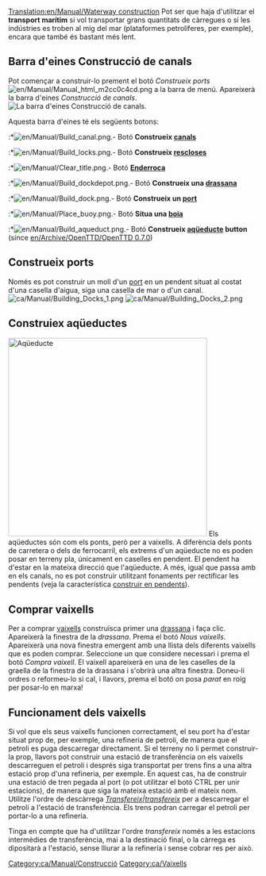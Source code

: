 [[Translation:en/Manual/Waterway construction]]
{{ca/Manual/Taula de contingut}}
Pot ser que haja d'utilitzar el '''transport marítim''' si vol transportar grans quantitats de càrregues o si les indústries es troben al mig del mar (plataformes petrolíferes, per exemple), encara que també és bastant més lent.

==Barra d'eines Construcció de canals==
Pot començar a construir-lo prement el botó ''Construeix ports'' [[File:en/Manual/Manual html m2cc0c4cd.png]] a la barra de menú. Apareixerà la barra d'eines ''Construcció de canals''.
[[File:ca/Manual/Dock toolbar.png|center|frame|La barra d'eines ''Construcció de canals''.]]

Aquesta barra d'eines té els següents botons:
:*[[File:en/Manual/Build canal.png]].- Botó '''Construeix [[ca/Canals|canals]]'''
:*[[File:en/Manual/Build locks.png]].- Botó '''Construeix [[ca/Rescloses|rescloses]]'''
:*[[File:en/Manual/Clear title.png]].- Botó '''[[ca/Manual/Paisatge|Enderroca]]'''
:*[[File:en/Manual/Build dockdepot.png]].- Botó '''Construeix una [[ca/Manual/Cotxeres i depòsits|drassana]]'''
:*[[File:en/Manual/Build dock.png]].- Botó '''Construeix un [[ca/Molls|port]]'''
:*[[File:en/Manual/Place buoy.png]].- Botó '''Situa una [[ca/Boia|boia]]'''
:*[[File:en/Manual/Build aqueduct.png]].- Botó '''Construeix [[ca/Manual/Construcció de rutes marítimes#construeix-aqueductes|aqüeducte]] button''' (since [[en/Archive/OpenTTD/OpenTTD 0.7.0]])

==Construeix ports==
Només es pot construir un moll d'un [[ca/Port|port]] en un pendent situat al costat d'una casella d'aigua, siga una casella de mar o d'un canal.
[[File:ca/Manual/Building Docks 1.png|left]] [[File:ca/Manual/Building Docks 2.png]]

==Construiex aqüeductes==
[[File:en/Manual/Aqueduct.png|thumb|400px|Aqüeducte]]
Els aqüeductes són com els ponts, però per a vaixells. A diferència dels ponts de carretera o dels de ferrocarril, els extrems d'un aqüeducte no es poden posar en terreny pla, únicament en caselles en pendent. El pendent ha d'estar en la mateixa direcció que l'aqüeducte. A més, igual que passa amb en els canals, no es pot construir utilitzant fonaments per rectificar les pendents (veja la característica [[ca/Construir en pendents|construir en pendents]]).<br style="clear:both;">

==Comprar vaixells==
Per a comprar [[ca/Vaixells|vaixells]] construïsca primer una [[ca/Manual/Cotxeres i depòsits|drassana]] i faça clic. Apareixerà la finestra de la ''drassana''. Prema el botó ''Nous vaixells''. Apareixerà una nova finestra emergent amb una llista dels diferents vaixells que es poden comprar. Seleccione un que considere necessari i prema el botó ''Compra vaixell''. El vaixell apareixerà en una de les caselles de la graella de la finestra de la drassana i s'obrirà una altra finestra. Doneu-li ordres o reformeu-lo si cal, i llavors, prema el botó on posa ''parat'' en roig per posar-lo en marxa!

==Funcionament dels vaixells==
Si vol que els seus vaixells funcionen correctament, el seu port ha d'estar situat prop de, per exemple, una refineria de petroli, de manera que el petroli es puga descarregar directament. Si el terreny no li permet construir-la prop, llavors pot construir una estació de transferència on els vaixells descarreguen el petroli i després siga transportat per trens fins a una altra estació prop d'una refineria, per exemple. En aquest cas, ha de construir una estació de tren pegada al port (o pot utilitzar el botó CTRL per unir estacions), de manera que siga la mateixa estació amb el mateix nom. Utilitze l'ordre de descàrrega ''[[ca/Manual/Ordres|Transfereix|transfereix]]'' per a descarregar el petroli a l'estació de transferència. Els trens podran carregar el petroli per portar-lo a una refineria.

Tinga en compte que ha d'utilitzar l'ordre ''transfereix'' només a les estacions intermèdies de transferència, mai a la destinació final, o la càrrega es dipositarà a l'estació, sense lliurar a la refineria i sense cobrar res per això.

[[Category:ca/Manual/Construcció]]
[[Category:ca/Vaixells]]